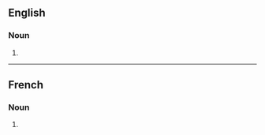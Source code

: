 ==English==

===Noun===
{{head|en|noun form}}

# {{plural of|vexation|lang=en}}

----

==French==

===Noun===
{{head|fr|noun plural form|g=f}}

# {{plural of|vexation|lang=fr}}
